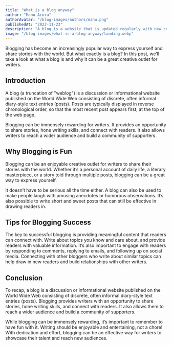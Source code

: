 ```yaml
---
title: "What is a blog anyway"
author: "Manu Arora"
authorAvatar: "/blog-images/authors/manu.png"
publishedAt: "2022-11-23"
description: "A blog is a website that is updated regularly with new content. It is a great way to share your thoughts and ideas with the world. In this blog post, we will discuss what a blog is and how to create one."
image: "/blog-images/what-is-a-blog-anyway/landing.webp"
---
```


Blogging has become an increasingly popular way to express yourself and share stories with the world. But what exactly is a blog? In this post, we’ll take a look at what a blog is and why it can be a great creative outlet for writers.

## Introduction

A blog (a truncation of "weblog") is a discussion or informational website published on the World Wide Web consisting of discrete, often informal diary-style text entries (posts). Posts are typically displayed in reverse chronological order, so that the most recent post appears first, at the top of the web page.

Blogging can be immensely rewarding for writers. It provides an opportunity to share stories, hone writing skills, and connect with readers. It also allows writers to reach a wider audience and build a community of supporters.

## Why Blogging is Fun

Blogging can be an enjoyable creative outlet for writers to share their stories with the world. Whether it’s a personal account of daily life, a literary masterpiece, or a story told through multiple posts, blogging can be a great way to express yourself.

It doesn’t have to be serious all the time either. A blog can also be used to make people laugh with amusing anecdotes or humorous observations. It’s also possible to write short and sweet posts that can still be effective in drawing readers in.

## Tips for Blogging Success

The key to successful blogging is providing meaningful content that readers can connect with. Write about topics you know and care about, and provide readers with valuable information. It’s also important to engage with readers by responding to comments, replying to emails, and following up on social media. Connecting with other bloggers who write about similar topics can help draw in new readers and build relationships with other writers.

## Conclusion

To recap, a blog is a discussion or informational website published on the World Wide Web consisting of discrete, often informal diary-style text entries (posts). Blogging provides writers with an opportunity to share stories, hone writing skills, and connect with readers. It also allows them to reach a wider audience and build a community of supporters.

While blogging can be immensely rewarding, it’s important to remember to have fun with it. Writing should be enjoyable and entertaining, not a chore! With dedication and effort, blogging can be an effective way for writers to showcase their talent and reach new audiences.
